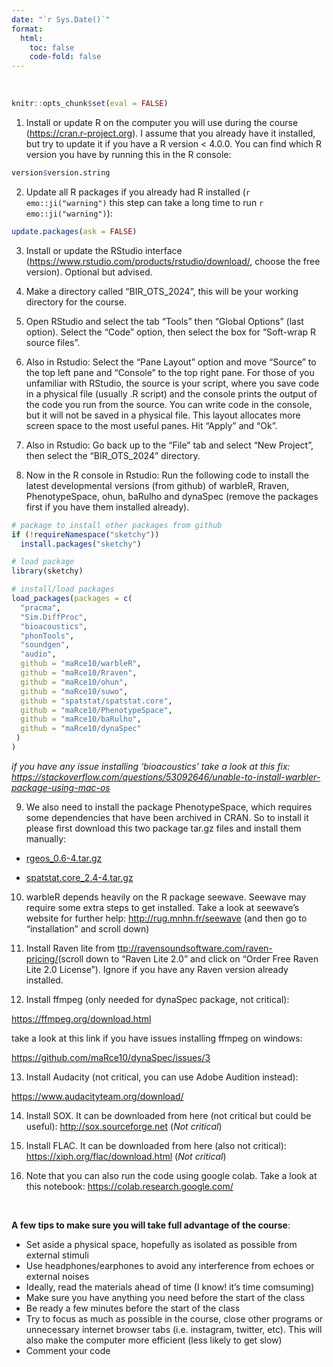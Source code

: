 ```yaml
---
date: "`r Sys.Date()`"
format:
  html:
    toc: false
    code-fold: false
---
```


 

```r

knitr::opts_chunk$set(eval = FALSE)

```

1)  Install or update R on the computer you will use during the course (<https://cran.r-project.org>). I assume that you already have it installed, but try to update it if you have a R version \< 4.0.0. You can find which R version you have by running this in the R console:

```r

version$version.string

```

2)  Update all R packages if you already had R installed (`r emo::ji("warning")` this step can take a long time to run `r emo::ji("warning")`):

```r

update.packages(ask = FALSE)
```

3)  Install or update the RStudio interface (<https://www.rstudio.com/products/rstudio/download/>, choose the free version). Optional but advised.

4)  Make a directory called "BIR_OTS_2024", this will be your working directory for the course.

5)  Open RStudio and select the tab "Tools" then "Global Options" (last option). Select the "Code" option, then select the box for "Soft-wrap R source files".

6)  Also in Rstudio: Select the "Pane Layout" option and move "Source" to the top left pane and "Console" to the top right pane. For those of you unfamiliar with RStudio, the source is your script, where you save code in a physical file (usually .R script) and the console prints the output of the code you run from the source. You can write code in the console, but it will not be saved in a physical file. This layout allocates more screen space to the most useful panes. Hit "Apply" and "Ok".

7)  Also in Rstudio: Go back up to the "File" tab and select "New Project", then select the "BIR_OTS_2024" directory.

8)  Now in the R console in Rstudio: Run the following code to install the latest developmental versions (from github) of warbleR, Rraven, PhenotypeSpace, ohun, baRulho and dynaSpec (remove the packages first if you have them installed already).

```r

# package to install other packages from github
if (!requireNamespace("sketchy"))
  install.packages("sketchy") 

# load package
library(sketchy)

# install/load packages
load_packages(packages = c(
  "pracma",
  "Sim.DiffProc",
  "bioacoustics",
  "phonTools",
  "soundgen",
  "audio",
  github = "maRce10/warbleR",
  github = "maRce10/Rraven",
  github = "maRce10/ohun",
  github = "maRce10/suwo",
  github = "spatstat/spatstat.core",
  github = "maRce10/PhenotypeSpace",
  github = "maRce10/baRulho",
  github = "maRce10/dynaSpec"
 )
)

```

*if you have any issue installing 'bioacoustics' take a look at this fix: <https://stackoverflow.com/questions/53092646/unable-to-install-warbler-package-using-mac-os>*

9) We also need to install the package PhenotypeSpace, which requires some dependencies that have been archived in CRAN. So to install it please first download this two package tar.gz files and install them manually:

  - [rgeos_0.6-4.tar.gz](https://cran.r-project.org/src/contrib/Archive/rgeos/rgeos_0.6-4.tar.gz)

  - [spatstat.core_2.4-4.tar.gz](https://cran.r-project.org/src/contrib/Archive/spatstat.core/spatstat.core_2.4-4.tar.gz)


10) warbleR depends heavily on the R package seewave. Seewave may require some extra steps to get installed. Take a look at seewave's website for further help: [http://rug.mnhn.fr/seewave](http://rug.mnhn.fr/seewave/) (and then go to "installation" and scroll down)

11) Install Raven lite from [ttp://ravensoundsoftware.com/raven-pricing/](http://ravensoundsoftware.com/raven-pricing/)(scroll down to "Raven Lite 2.0" and click on "Order Free Raven Lite 2.0 License"). Ignore if you have any Raven version already installed.

12) Install ffmpeg (only needed for dynaSpec package, not critical):

<https://ffmpeg.org/download.html>

take a look at this link if you have issues installing ffmpeg on windows:

<https://github.com/maRce10/dynaSpec/issues/3>

13) Install Audacity (not critical, you can use Adobe Audition instead):

<https://www.audacityteam.org/download/>

14) Install SOX. It can be downloaded from here (not critical but could be useful): [http://sox.sourceforge.net](http://sox.sourceforge.net/) (*Not critical*)

15) Install FLAC. It can be downloaded from here (also not critical): [https://xiph.org/flac/download.html](http://sox.sourceforge.net/) (*Not critical*)

16) Note that you can also run the code using google colab. Take a look at this notebook: [https://colab.research.google.com/](https://colab.research.google.com/drive/1KKmndmWB73ZDLfT0eVBArEZX4eVGsVMc?usp=sharing#scrollTo=05bsvm_f7UNt)

 

::: {.alert .alert-warning}
**A few tips to make sure you will take full advantage of the course**:

-   Set aside a physical space, hopefully as isolated as possible from external stimuli
-   Use headphones/earphones to avoid any interference from echoes or external noises
-   Ideally, read the materials ahead of time (I know! it's time comsuming)
-   Make sure you have anything you need before the start of the class
-   Be ready a few minutes before the start of the class
-   Try to focus as much as possible in the course, close other programs or unnecessary internet browser tabs (i.e. instagram, twitter, etc). This will also make the computer more efficient (less likely to get slow)
-   Comment your code
:::

